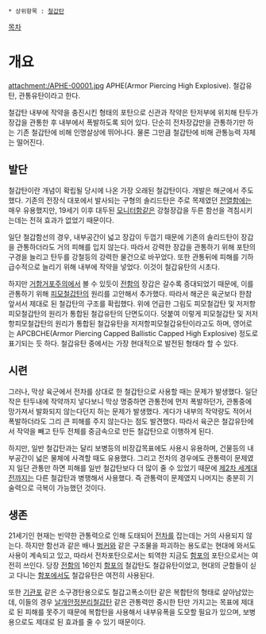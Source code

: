  * 상위항목 : [[철갑탄]]

[[목차]]
= 개요 =
attachment:/APHE-00001.jpg
APHE(Armor Piercing High Explosive). 철갑유탄, 관통유탄이라고 한다.

철갑탄 내부에 작약을 충진시킨 형태의 포탄으로 신관과 작약은 탄저부에 위치해 탄두가 장갑을 관통한 후 내부에서 폭발하도록 되어 있다. 단순히 전차장갑만을 관통하기만 하는 기존 철갑탄에 비해 인명살상에 뛰어나다. 물론 그만큼 철갑탄에 비해 관통능력 자체는 떨어진다.
== 발단 ==
철갑탄이란 개념이 확립될 당시에 나온 가장 오래된 철갑탄이다. 개발은 해군에서 주도했다. 기존의 전장식 대포에서 발사되는 구형의 솔리드탄은 주로 목제였던 [[전열함]]에는 매우 유용했지만, 19세기 이후 대두된 [[모니터함]]같은 강철장갑을 두른 함선을 격침시키는데는 전혀 효과가 없었기 때문이다.

일단 철갑함선의 경우, 내부공간이 넓고 장갑이 두껍기 때문에 기존의 솔리드탄이 장갑을 관통하더라도 거의 피해를 입지 않는다. 따라서 강력한 장갑을 관통하기 위해 포탄의 구경을 늘리고 탄두를 강철등의 강력한 물건으로 바꾸었다. 또한 관통뒤에 피해를 기하급수적으로 늘리기 위해 내부에 작약을 넣었다. 이것이 철갑유탄의 시초다.

하지만 [[거함거포주의]]에서 볼 수 있듯이 [[전함]]의 장갑은 갈수록 증대되었기 때문에, 이를 관통하기 위해 [[피모철갑탄]]의 원리를 고안해서 추가했다. 따라서 해군은 육군보다 한참 앞서서 제대로 된 철갑탄의 구조를 확립했다. 위에 언급한 그림도 피모철갑탄 및 저저항피모철갑탄의 원리가 통합된 철갑유탄의 단면도이다. 덧붙여 이렇게 피모철갑탄 및 저저항피모철갑탄의 원리가 통합된 철갑유탄을 저저항피모철갑유탄이라고도 하며, 영어로는 APCBCHE(Armor Piercing Capped Ballistic Capped High Explosive) 정도로 표기되는 듯 하다. 철갑유탄 중에서는 가장 현대적으로 발전된 형태라 할 수 있다.

== 시련 ==
그러나, 막상 육군에서 전차를 상대로 한 철갑탄으로 사용할 때는 문제가 발생했다. 일단 작은 탄두내에 작약까지 넣다보니 막상 명중하면 관통전에 먼저 폭발하던가, 관통중에 망가져서 발화되지 않는다던지 하는 문제가 발생했다. 게다가 내부의 작약량도 적어서 폭발하더라도 그리 큰 피해를 주지 않는다는 점도 발견했다. 따라서 육군은 철갑유탄에서 작약을 빼고 탄두 전체를 중금속으로 만든 철갑탄으로 이행하게 된다.

하지만, 일반 철갑탄과는 달리 보병등의 비장갑목표에도 사용시 유용하며, 건물등의 내부공간이 넓은 물체에 사격할 때도 유용했다. 그리고 전차의 경우에도 관통력이 문제였지 일단 관통만 하면 피해를 일반 철갑탄보다 더 많이 줄 수 있었기 때문에 [[제2차 세계대전]]까지는 다른 철갑탄과 병행해서 사용했다. 즉 관통력이 문제였지 나머지는 충분히 기술력으로 극복이 가능했던 것이다.
== 생존 ==
21세기인 현재는 빈약한 관통력으로 인해 도태되어 [[전차]]를 잡는데는 거의 사용되지 않는다. 하지만 함선과 같은 배나 [[벙커]]와 같은 구조물을 파괴하는 용도로는 현대에 와서도 사용이 계속되고 있고, 따라서 전차포탄으로서는 퇴역한 지금도 [[함포]]의 포탄으로서는 여전히 쓰인다. 당장 [[전함]]의 16인치 [[함포]]의 철갑탄도 철갑유탄이었고, 현대의 군함들이 싣고 다니는 [[함포]]에서도 철갑유탄은 여전히 사용된다.

또한 [[기관포]] 같은 소구경탄용으로도 철갑고폭소이탄 같은 복합탄의 형태로 살아남았는데, 이들의 경우 [[날개안정분리철갑탄]] 같은 관통력만 중시한 탄만 가지고는 목표에 제대로 된 피해를 못주기 때문에 복합탄을 사용해서 내부유폭을 도모할 필요가 있으며, 보병용으로도 제대로 된 효과를 줄 수 있기 때문이다.
